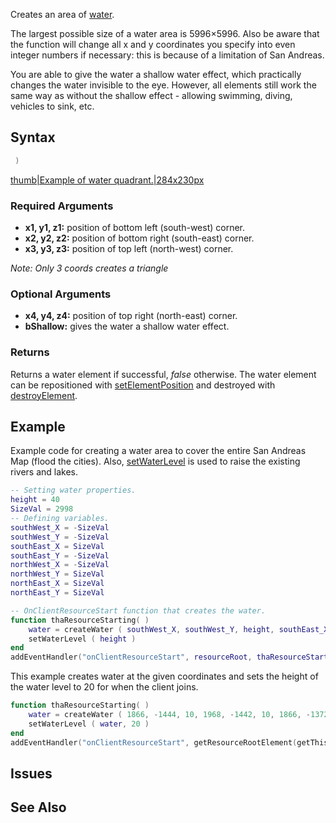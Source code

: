 
{{Server client function}}

Creates an area of [[/water.md|water]].

The largest possible size of a water area is 5996&#0215;5996. Also be aware that the function will change all x and y coordinates you specify into even integer numbers if necessary: this is because of a limitation of San Andreas.

You are able to give the water a shallow water effect, which practically changes the water invisible to the eye. However, all elements still work the same way as without the shallow effect - allowing swimming, diving, vehicles to sink, etc.
{{Note|X and Y positions will be changed to an even integer. i.e. -2, 0, 2, 4 etc.}}
==Syntax==
<syntaxhighlight lang="lua"> )</syntaxhighlight>
[[/Image:WaterAreas.jpg.md|thumb|Example of water quadrant.|284x230px]]

===Required Arguments===
*'''x1, y1, z1:''' position of bottom left (south-west) corner.
*'''x2, y2, z2:''' position of bottom right (south-east) corner.
*'''x3, y3, z3:''' position of top left (north-west) corner.
''Note: Only 3 coords creates a triangle''

===Optional Arguments===
*'''x4, y4, z4:''' position of top right (north-east) corner.
*'''bShallow:''' gives the water a shallow water effect.

===Returns===
Returns a water element if successful, ''false'' otherwise. The water element can be repositioned with [[/setElementPosition.md|setElementPosition]] and destroyed with [[/destroyElement.md|destroyElement]].

==Example== 
<section name="Client" class="client" show="true">
Example code for creating a water area to cover the entire San Andreas Map (flood the cities). Also, [[/setWaterLevel.md|setWaterLevel]] is used to raise the existing rivers and lakes.
<syntaxhighlight lang="lua">
-- Setting water properties.
height = 40
SizeVal = 2998
-- Defining variables.
southWest_X = -SizeVal
southWest_Y = -SizeVal
southEast_X = SizeVal
southEast_Y = -SizeVal
northWest_X = -SizeVal
northWest_Y = SizeVal
northEast_X = SizeVal
northEast_Y = SizeVal

-- OnClientResourceStart function that creates the water.
function thaResourceStarting( )
    water = createWater ( southWest_X, southWest_Y, height, southEast_X, southEast_Y, height, northWest_X, northWest_Y, height, northEast_X, northEast_Y, height )
    setWaterLevel ( height )
end
addEventHandler("onClientResourceStart", resourceRoot, thaResourceStarting)
</syntaxhighlight>
</section>
<section name="Client" class="client" show="true">
This example creates water at the given coordinates and sets the height of the water level to 20 for when the client joins.
<syntaxhighlight lang="lua">
function thaResourceStarting( )
    water = createWater ( 1866, -1444, 10, 1968, -1442, 10, 1866, -1372, 10, 1968, -1370, 10 )
    setWaterLevel ( water, 20 )
end
addEventHandler("onClientResourceStart", getResourceRootElement(getThisResource()), thaResourceStarting)
</syntaxhighlight>
</section>

== Issues ==
{{Issues|
{{Issue|7542|Water functions in general do not work outside the -3000 -3000 3000 3000 bounds}}
}}

==See Also==
{{Client water functions}}